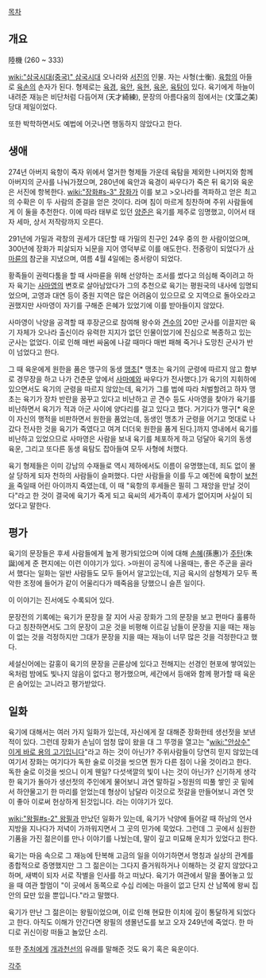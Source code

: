 [[목차]]
== 개요 ==
陸機
(260 ~ 333)

[[wiki:"삼국시대(중국)" 삼국시대]] 오나라와 [[서진]]의 인물. 자는 사형(士衡). [[육항]]의 아들로 [[육손]]의 손자가 된다. 형제로는 [[육경]], [[육안]], [[육현]], [[육운]], [[육탐]]이 있다. 육기에게 하늘이 내려준 재능은 비단처럼 다듬어져 (天才綺練), 문장의 아름다움의 점에서는 (文藻之美) 당대 제일이었다.

또한 박학하면서도 예법에 어긋나면 행동하지 않았다고 한다.

== 생애 ==
274년 아버지 육항이 죽자 위에서 열거한 형제들 가운데 육탐을 제외한 나머지와 함께 아버지의 군사를 나눠가졌으며, 280년에 육안과 육경이 싸우다가 죽은 뒤 육기와 육운은 서진에 항복한다. [[wiki:"장화#s-3" 장화]]가 이를 보고 
>오나라를 격파하고 얻은 최고의 수확은 이 두 사람의 준걸을 얻은 것이다.
라며 침이 마르게 칭찬하며 주위 사람들에게 이 둘을 추천한다. 이에 따라 태부로 있던 [[양준]]은 육기를 제주로 임명했고, 이어서 태자 세마, 상서 저작랑까지 오른다.

291년에 가밀과 곽창의 권세가 대단할 때 가밀의 친구인 24우 중의 한 사람이었으며, 300년에 장화가 피살되자 뇌문을 지어 영덕부로 이를 애도한다. 전중랑이 되었다가 [[사마륜]]의 참군을 지냈으며, 여름 4월 4일에는 중서랑이 되었다.

황족들이 권력다툼을 할 때 사마륜을 위해 선양하는 조서를 썼다고 의심해 죽이려고 하자 육기는 [[사마영]]의 변호로 살아남았다가 그의 추천으로 육기는 평원국의 내사에 임명되었으며, 고영과 대연 등이 중원 지역은 많은 어려움이 있으므로 오 지역으로 돌아오라고 권했지만 사마영이 자기를 구해준 은혜가 있었기에 이를 받아들이지 않았다.

사마영이 낙양을 공격할 때 후장군으로 참여해 왕수와 [[견수]]의 20만 군사를 이끌지만 육기 자체가 오나라 출신이라 유력한 지지가 없던 인물이었기에 진심으로 복종하고 있는 군사는 없었다. 이로 인해 매번 싸움에 나갈 때마다 매번 패해 죽거나 도망친 군사가 반이 넘었다고 한다. 

그 때 육운에게 원한을 품은 맹구의 동생 [[맹초]][* 맹초는 육기의 군령에 따르지 않고 함부로 경무장을 하고 나가 건춘문 앞에서 [[사마예]]와 싸우다가 전사했다.]가 육기의 지휘하에 있으면서도 육기의 군령을 따르지 않았는데, 육기가 그를 법에 따라 처벌할려고 하자 맹초는 육기가 장차 반란을 꿈꾸고 있다고 비난하고 곧 견수 등도 사마영을 찾아가 육기를 비난하면서 육기가 적과 아군 사이에 양다리를 걸고 있다고 했다. 거기다가 맹구[* 육운이 자신의 행적을 비판하면서 원한을 품었는데, 동생인 맹초가 군령을 어기고 멋대로 나갔다 전사한 것을 육기가 죽였다고 여겨 더더욱 원한을 품게 된다.]까지 영내에서 육기를 비난하고 있었으므로 사마영은 사람을 보내 육기를 체포하게 하고 덩달아 육기의 동생 육운, 그리고 또다른 동생 육탐도 잡아들여 모두 사형에 처했다.

육기 형제들은 이미 강남의 수재들로 역시 제하에서도 이름이 유명했는데, 죄도 없이 몰살 당하게 되자 천하의 사람들이 슬퍼했다. 다만 사람들을 이를 두고 예전에 육항이 [[보천]]을 죽일때 어린 아이까지 죽였는데, 이 때 "육항의 후세들은 필히 그 재앙을 만날 것이다"라고 한 것이 결국에 육기가 죽게 되고 육씨의 세가족이 후세가 없어지며 사실이 되었다고 말한다.

== 평가 ==
육기의 문장들은 후세 사람들에게 높게 평가되었으며 이에 대해 [[손혜]](孫惠)가 [[주탄]](朱誕)에게 준 편지에는 이런 이야기가 있다. 
>마원이 공직에 나올때는, 좋은 주군을 골라서 했다는 일화는 일반 사람들도 모두 들어서 알고있는데, 지금 육시의 삼형제가 모두 폭악한 조정에 들어가 같이 어울리다가 떼죽음을 당했으니 슬픈 일이다.

이 이야기는 진서에도 수록되어 있다.

문장전의 기록에는 육기가 문장을 잘 지어 사공 장화가 그의 문장을 보고 편마다 훌륭하다고 칭찬하면서도 그의 문장이 고운 것을 비평해 이르길 남들이 문장을 지을 때는 재능이 없는 것을 걱정하지만 그대가 문장을 지을 때는 재능이 너무 많은 것을 걱정한다고 했다.

세설신어에는 갈홍이 육기의 문장을 곤륜상에 있다고 전해지는 선경인 현포에 쌓여있는 옥처럼 밤에도 빛나지 않음이 없다고 평가했으며, 세간에서 등애와 함께 평가할 때 육운은 숨어있는 고니라고 평가받았다.

== 일화 ==
육기에 대해서는 여러 가지 일화가 있는데, 자신에게 잘 대해준 장화한테 생선젓을 보낸 적이 있다. 그런데 장화가 손님이 엄청 많이 왔을 대 그 뚜껑을 열고는 "[[wiki:"안상수" 이게 바로 용의 고기입니다]]"라고 하는 것이 아닌가? 주위사람들이 당연히 믿지 않았는데 여기서 장화는 여기다가 독한 술로 이것을 씻으면 뭔가 다른 점이 나올 것이라고 한다. 독한 술로 이것을 씻으니 이게 웬일? 다섯색깔의 빛이 나는 것이 아닌가? 신기하게 생각한 육기가 돌아가 생선젓의 주인에게 물어보니 과연 말하길 
>정원의 띠풀 쌓인 곳 밑에서 하얀물고기 한 마리를 얻었는데 형상이 남달라 이것으로 젓갈을 만들어보니 과연 맛이 좋아 이로써 헌상하게 된것입니다.
라는 이야기가 있다.

[[wiki:"왕필#s-2" 왕필]]과 만났던 일화가 있는데, 육기가 낙양에 들어갈 때 하남의 언사 지방을 지나다가 저녁이 가까워지면서 그 곳의 민가에 묵었다. 그런데 그 곳에서 심원한 기품을 가진 젊은이를 만나 이야기를 나눴는데, 말이 깊고 미묘해 운치가 있었다고 한다.

육기는 마음 속으로 그 재능에 탄복해 고금의 일을 이야기하면서 명칭과 실상의 관계를 종합적으로 증명했지만 그 그 젊은이는 그다지 즐거워하거나 이해하는 것 같지 않았다고 하며, 새벽이 되자 서로 작별을 인사를 하고 떠났다. 육기가 여관에서 말을 풀어놓고 있을 때 여관 할멈이 "이 곳에서 동쪽으로 수십 리에는 마을이 없고 단지 산 남쪽에 왕씨 집안의 묘만 있을 뿐입니다."라고 말했다.

육기가 만난 그 젊은이는 왕필이었으며, 이로 인해 현묘한 이치에 깊이 통달하게 되었다고 한다. 아직도 이해가 안간다면 왕필의 생몰년도를 보고 오자 249년에 죽었다. 한 마디로 귀신이랑 떠들고 놀았단 소리.

또한 [[주처]]에게 [[개과천선]]의 유래를 말해준 것도 육기 혹은 육운이다.

[[각주]]
